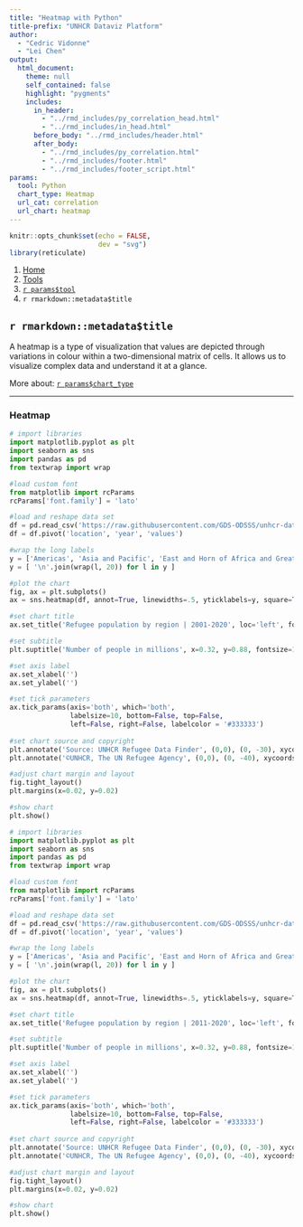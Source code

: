 ```yaml
---
title: "Heatmap with Python"
title-prefix: "UNHCR Dataviz Platform"
author:
  - "Cedric Vidonne"
  - "Lei Chen"
output:
  html_document:
    theme: null
    self_contained: false
    highlight: "pygments"
    includes:
      in_header:
        - "../rmd_includes/py_correlation_head.html"
        - "../rmd_includes/in_head.html"
      before_body: "../rmd_includes/header.html"
      after_body:
        - "../rmd_includes/py_correlation.html"
        - "../rmd_includes/footer.html"
        - "../rmd_includes/footer_script.html"
params:
  tool: Python
  chart_type: Heatmap
  url_cat: correlation
  url_chart: heatmap
---
```


```r
knitr::opts_chunk$set(echo = FALSE,
                      dev = "svg")
library(reticulate)
```

<main id="tools" class="container py-5">

<!-- Breadcrumb is filled automatically with the text from Title and Tool parameter in YAML --> 
<nav aria-label="breadcrumb">
    <ol class="breadcrumb">
        <li class="breadcrumb-item"><a href="../../">Home</a></li>
        <li class="breadcrumb-item"><a href="../">Tools</a></li>
        <li class="breadcrumb-item"><a href="../`r tolower(params$tool)`/">`r params$tool`</a></li>
        <li class="breadcrumb-item active" aria-current="page">`r rmarkdown::metadata$title`</li>
    </ol>
</nav>

<!-- Intro header --> 
<div class="my-5 text-center">

## `r rmarkdown::metadata$title`

<div class="row justify-content-center">
<div class="col-lg-8">

<!-- Only text to change below, the rest comes from the YAML --> 
A heatmap is a type of visualization that values are depicted through variations in colour within a two-dimensional matrix of cells. It allows us to visualize complex data and understand it at a glance.

More about: <a href="../../chart_gallery/`r params$url_cat`.html#`r params$url_chart`">`r params$chart_type`</a>

</div>
</div>
</div>

----

<!-- Beginning of section, should be preceded by hr (----) --> 
<section class="my-5">

### Heatmap

<div class="row">

<!-- First column for large screen --> 
<div class="col-lg-6">

```python
# import libraries
import matplotlib.pyplot as plt
import seaborn as sns
import pandas as pd
from textwrap import wrap

#load custom font
from matplotlib import rcParams
rcParams['font.family'] = 'lato'

#load and reshape data set
df = pd.read_csv('https://raw.githubusercontent.com/GDS-ODSSS/unhcr-dataviz-platform/master/data/correlation/heatmap.csv')
df = df.pivot('location', 'year', 'values')

#wrap the long labels
y = ['Americas', 'Asia and Pacific', 'East and Horn of Africa and Great Lakes', 'Europe (incl. Turkey)','Middle East/North Africa','Southern Africa', 'West and Central Africa']
y = [ '\n'.join(wrap(l, 20)) for l in y ]

#plot the chart
fig, ax = plt.subplots()
ax = sns.heatmap(df, annot=True, linewidths=.5, yticklabels=y, square=True, cmap=['#DCE9FF','#8EBEFF','#589BE5','#0072BC','#044F85'], cbar=False, fmt=".1f")

#set chart title
ax.set_title('Refugee population by region | 2001-2020', loc='left', fontweight='bold', pad=35, fontsize=14)

#set subtitle
plt.suptitle('Number of people in millions', x=0.32, y=0.88, fontsize=10, color='#333333')

#set axis label
ax.set_xlabel('')
ax.set_ylabel('')

#set tick parameters 
ax.tick_params(axis='both', which='both', 
               labelsize=10, bottom=False, top=False, 
               left=False, right=False, labelcolor = '#333333')
               
#set chart source and copyright
plt.annotate('Source: UNHCR Refugee Data Finder', (0,0), (0, -30), xycoords='axes fraction', textcoords='offset points', va='top', color = '#666666', fontsize=9)
plt.annotate('©UNHCR, The UN Refugee Agency', (0,0), (0, -40), xycoords='axes fraction', textcoords='offset points', va='top', color = '#666666', fontsize=9)

#adjust chart margin and layout
fig.tight_layout()
plt.margins(x=0.02, y=0.02)

#show chart
plt.show()
```

</div>
<!-- End First column --->

<!-- Second column for large screen --> 
<div class="col-lg-6">



```python
# import libraries
import matplotlib.pyplot as plt
import seaborn as sns
import pandas as pd
from textwrap import wrap

#load custom font
from matplotlib import rcParams
rcParams['font.family'] = 'lato'

#load and reshape data set
df = pd.read_csv('https://raw.githubusercontent.com/GDS-ODSSS/unhcr-dataviz-platform/master/data/correlation/heatmap.csv')
df = df.pivot('location', 'year', 'values')

#wrap the long labels
y = ['Americas', 'Asia and Pacific', 'East and Horn of Africa and Great Lakes', 'Europe (incl. Turkey)','Middle East/North Africa','Southern Africa', 'West and Central Africa']
y = [ '\n'.join(wrap(l, 20)) for l in y ]

#plot the chart
fig, ax = plt.subplots()
ax = sns.heatmap(df, annot=True, linewidths=.5, yticklabels=y, square=True, cmap=['#DCE9FF','#8EBEFF','#589BE5','#0072BC','#044F85'], cbar=False, fmt=".1f")

#set chart title
ax.set_title('Refugee population by region | 2011-2020', loc='left', fontweight='bold', pad=35, fontsize=14)

#set subtitle
plt.suptitle('Number of people in millions', x=0.32, y=0.88, fontsize=10, color='#333333')

#set axis label
ax.set_xlabel('')
ax.set_ylabel('')

#set tick parameters 
ax.tick_params(axis='both', which='both', 
               labelsize=10, bottom=False, top=False, 
               left=False, right=False, labelcolor = '#333333')
               
#set chart source and copyright
plt.annotate('Source: UNHCR Refugee Data Finder', (0,0), (0, -30), xycoords='axes fraction', textcoords='offset points', va='top', color = '#666666', fontsize=9)
plt.annotate('©UNHCR, The UN Refugee Agency', (0,0), (0, -40), xycoords='axes fraction', textcoords='offset points', va='top', color = '#666666', fontsize=9)

#adjust chart margin and layout
fig.tight_layout()
plt.margins(x=0.02, y=0.02)

#show chart
plt.show()
```


</div>
<!-- End Second column --->

</div>
</section>
<!-- End of section --->


</main>
